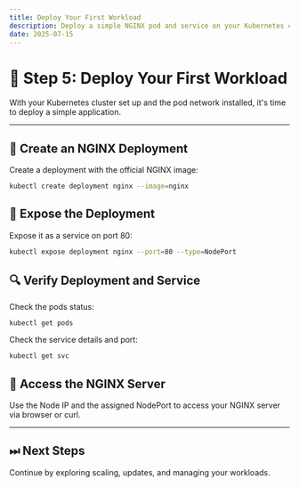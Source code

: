 ```yaml
---
title: Deploy Your First Workload
description: Deploy a simple NGINX pod and service on your Kubernetes cluster.
date: 2025-07-15
---
```


# 🚀 Step 5: Deploy Your First Workload

With your Kubernetes cluster set up and the pod network installed, it's time to deploy a simple application.

---

## 📝 Create an NGINX Deployment

Create a deployment with the official NGINX image:

```bash
kubectl create deployment nginx --image=nginx
```

## 🚀 Expose the Deployment

Expose it as a service on port 80:

```bash
kubectl expose deployment nginx --port=80 --type=NodePort
```

## 🔍 Verify Deployment and Service

Check the pods status:

```bash
kubectl get pods
```

Check the service details and port:

```bash
kubectl get svc
```

## 🔗 Access the NGINX Server

Use the Node IP and the assigned NodePort to access your NGINX server via browser or curl.

---

## ⏭ Next Steps

Continue by exploring scaling, updates, and managing your workloads.

